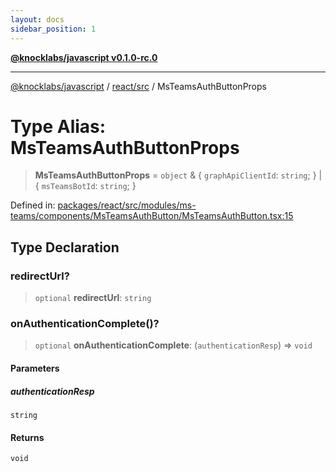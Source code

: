 ```yaml
---
layout: docs
sidebar_position: 1
---
```


[**@knocklabs/javascript v0.1.0-rc.0**](../../../index.mdx)

***

[@knocklabs/javascript](../../../modules.mdx) / [react/src](../index.mdx) / MsTeamsAuthButtonProps

# Type Alias: MsTeamsAuthButtonProps

> **MsTeamsAuthButtonProps** = `object` & \{ `graphApiClientId`: `string`; \} \| \{ `msTeamsBotId`: `string`; \}

Defined in: [packages/react/src/modules/ms-teams/components/MsTeamsAuthButton/MsTeamsAuthButton.tsx:15](https://github.com/knocklabs/javascript/blob/main/packages/react/src/modules/ms-teams/components/MsTeamsAuthButton/MsTeamsAuthButton.tsx#L15)

## Type Declaration

### redirectUrl?

> `optional` **redirectUrl**: `string`

### onAuthenticationComplete()?

> `optional` **onAuthenticationComplete**: (`authenticationResp`) => `void`

#### Parameters

##### authenticationResp

`string`

#### Returns

`void`
